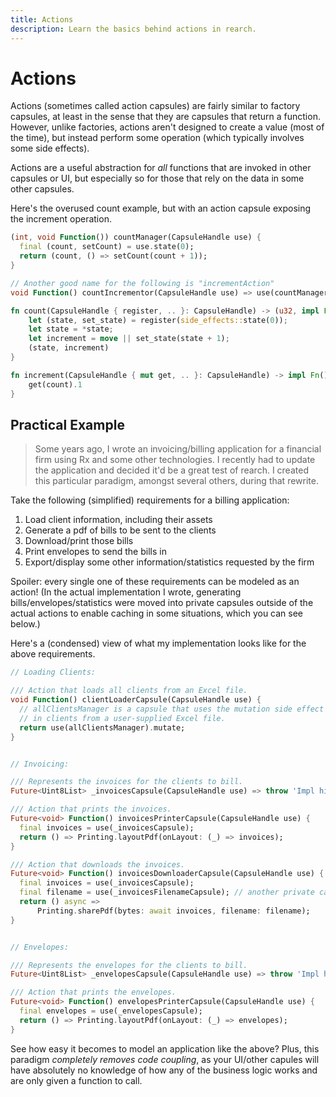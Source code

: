 ```yaml
---
title: Actions
description: Learn the basics behind actions in rearch.
---
```


# Actions
Actions (sometimes called action capsules) are fairly similar to factory capsules,
at least in the sense that they are capsules that return a function.
However, unlike factories, actions aren't designed to create a value (most of the time),
but instead perform some operation (which typically involves some side effects).

Actions are a useful abstraction for *all* functions that are invoked in other capsules or UI,
but especially so for those that rely on the data in some other capsules.

Here's the overused count example, but with an action capsule exposing the increment operation.
<CodeGroup title="Creating Asynchronous Capsules">
  ```dart
  (int, void Function()) countManager(CapsuleHandle use) {
    final (count, setCount) = use.state(0);
    return (count, () => setCount(count + 1));
  }

  // Another good name for the following is "incrementAction"
  void Function() countIncrementor(CapsuleHandle use) => use(countManager).$2;
  ```

  ```rust
  fn count(CapsuleHandle { register, .. }: CapsuleHandle) -> (u32, impl Fn() + Clone + Send + Sync) {
      let (state, set_state) = register(side_effects::state(0));
      let state = *state;
      let increment = move || set_state(state + 1);
      (state, increment)
  }
  
  fn increment(CapsuleHandle { mut get, .. }: CapsuleHandle) -> impl Fn() + Clone + Send + Sync {
      get(count).1
  }
  ```
</CodeGroup>

## Practical Example
> Some years ago, I wrote an invoicing/billing application for a financial firm using Rx
> and some other technologies.
> I recently had to update the application and decided it'd be a great test of rearch.
> I created this particular paradigm, amongst several others, during that rewrite.

Take the following (simplified) requirements for a billing application:
1. Load client information, including their assets
2. Generate a pdf of bills to be sent to the clients
3. Download/print those bills
4. Print envelopes to send the bills in
5. Export/display some other information/statistics requested by the firm

Spoiler: every single one of these requirements can be modeled as an action!
(In the actual implementation I wrote,
generating bills/envelopes/statistics were moved into private capsules
outside of the actual actions to enable caching in some situations, which you can see below.)

Here's a (condensed) view of what my implementation looks like for the above requirements.
```dart
// Loading Clients:

/// Action that loads all clients from an Excel file.
void Function() clientLoaderCapsule(CapsuleHandle use) {
  // allClientsManager is a capsule that uses the mutation side effect to load
  // in clients from a user-supplied Excel file.
  return use(allClientsManager).mutate;
}


// Invoicing:

/// Represents the invoices for the clients to bill.
Future<Uint8List> _invoicesCapsule(CapsuleHandle use) => throw 'Impl hidden';

/// Action that prints the invoices.
Future<void> Function() invoicesPrinterCapsule(CapsuleHandle use) {
  final invoices = use(_invoicesCapsule);
  return () => Printing.layoutPdf(onLayout: (_) => invoices);
}

/// Action that downloads the invoices.
Future<void> Function() invoicesDownloaderCapsule(CapsuleHandle use) {
  final invoices = use(_invoicesCapsule);
  final filename = use(_invoicesFilenameCapsule); // another private capsule
  return () async =>
      Printing.sharePdf(bytes: await invoices, filename: filename);
}


// Envelopes:

/// Represents the envelopes for the clients to bill.
Future<Uint8List> _envelopesCapsule(CapsuleHandle use) => throw 'Impl hidden';

/// Action that prints the envelopes.
Future<void> Function() envelopesPrinterCapsule(CapsuleHandle use) {
  final envelopes = use(_envelopesCapsule);
  return () => Printing.layoutPdf(onLayout: (_) => envelopes);
}
```

See how easy it becomes to model an application like the above?
Plus, this paradigm *completely removes code coupling*,
as your UI/other capules will have absolutely no knowledge
of how any of the business logic works and are only given a function to call.
